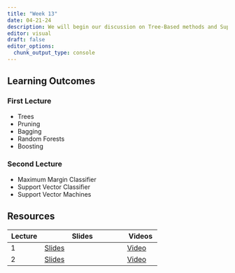 ```yaml
---
title: "Week 13"
date: 04-21-24
description: We will begin our discussion on Tree-Based methods and Support Vector Machines.
editor: visual
draft: false
editor_options: 
  chunk_output_type: console
---
```


## Learning Outcomes

### First Lecture

-   Trees
-   Pruning
-   Bagging
-   Random Forests
-   Boosting

### Second Lecture

-   Maximum Margin Classifier
-   Support Vector Classifier
-   Support Vector Machines

## Resources

| Lecture | Slides                                                          | Videos                                |
|----------------|---------------------------------------|----------------|
| 1       | [Slides](https://m408.inqs.info/lectures/13a.html#/title-slide) | [Video](https://youtu.be/cJIVGb7B9Pw) |
| 2       | [Slides](https://m408.inqs.info/lectures/13b.html#/title-slide) | [Video](https://youtu.be/PlpMMUNdMSw) |
